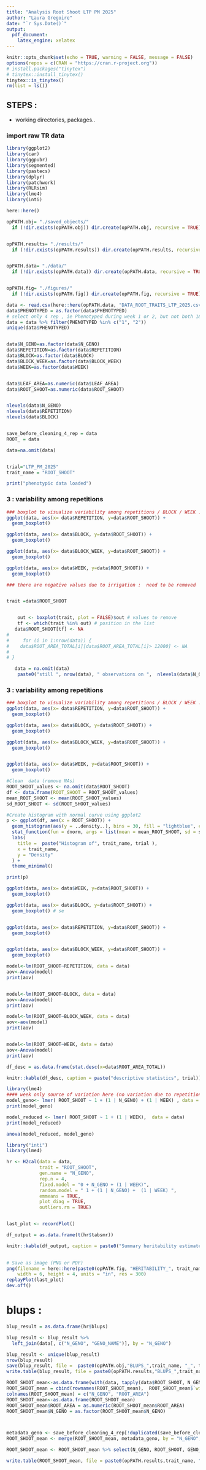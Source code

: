 ```yaml
---
title: "Analysis Root Shoot LTP PM 2025"
author: "Laura Gregoire"
date: "`r Sys.Date()`"
output:
  pdf_document:
    latex_engine: xelatex
---
```


```r
knitr::opts_chunk$set(echo = TRUE, warning = FALSE, message = FALSE)
options(repos = c(CRAN = "https://cran.r-project.org"))
# install.packages("tinytex")
# tinytex::install_tinytex()
tinytex::is_tinytex()
rm(list = ls())
```



## STEPS :
- working directories, packages.. 

### import raw TR data 

```r

library(ggplot2)
library(car)
library(ggpubr)
library(segmented)
library(pastecs)
library(dplyr)
library(patchwork)
library(RLRsim)
library(lme4)
library(inti)

here::here()

opPATH.obj= "./saved_objects/"
  if (!dir.exists(opPATH.obj)) dir.create(opPATH.obj, recursive = TRUE)


opPATH.results= "./results/"
  if (!dir.exists(opPATH.results)) dir.create(opPATH.results, recursive = TRUE)


opPATH.data= "./data/"
  if (!dir.exists(opPATH.data)) dir.create(opPATH.data, recursive = TRUE)


opPATH.fig= "./figures/"
  if (!dir.exists(opPATH.fig)) dir.create(opPATH.fig, recursive = TRUE)
```

```r
data <- read.csv(here::here(opPATH.data, "DATA_ROOT_TRAITS_LTP_2025.csv"), dec = ".", sep = ";")
data$PHENOTYPED = as.factor(data$PHENOTYPED)
# select only 4 rep , ie Phenotyped during week 1 or 2, but not both 1&2
data = data %>% filter(PHENOTYPED %in% c("1", "2"))
unique(data$PHENOTYPED)


data$N_GENO=as.factor(data$N_GENO)
data$REPETITION=as.factor(data$REPETITION) 
data$BLOCK=as.factor(data$BLOCK)
data$BLOCK_WEEK=as.factor(data$BLOCK_WEEK) 
data$WEEK=as.factor(data$WEEK)


data$LEAF_AREA=as.numeric(data$LEAF_AREA)
data$ROOT_SHOOT=as.numeric(data$ROOT_SHOOT)


nlevels(data$N_GENO)
nlevels(data$REPETITION)
nlevels(data$BLOCK)


save_before_cleaning_4_rep = data
ROOT_ = data

data=na.omit(data)


trial="LTP_PM_2025"
trait_name = "ROOT_SHOOT"

```



```r
print("phenotypic data loaded")
```

### 3 : variability among repetitions
```r
### boxplot to visualize variability among repetitions / BLOCK / WEEK ... 
ggplot(data, aes(x= data$REPETITION, y=data$ROOT_SHOOT)) + 
  geom_boxplot()

ggplot(data, aes(x= data$BLOCK, y=data$ROOT_SHOOT)) + 
  geom_boxplot()

ggplot(data, aes(x= data$BLOCK_WEEK, y=data$ROOT_SHOOT)) + 
  geom_boxplot()

ggplot(data, aes(x= data$WEEK, y=data$ROOT_SHOOT)) + 
  geom_boxplot()

```

```r
### there are negative values due to irrigation :  need to be removed


trait =data$ROOT_SHOOT


    out <- boxplot(trait, plot = FALSE)$out # values to remove
    tf <- which(trait %in% out) # position in the list
   data$ROOT_SHOOT[tf] <- NA
#     
#     for (i in 1:nrow(data)) {
#    data$ROOT_AREA_TOTAL[i][data$ROOT_AREA_TOTAL[i]> 12000] <- NA 
#     
# }

   data = na.omit(data)
    paste0("still ", nrow(data), " observations on ",  nlevels(data$N_GENO), " genotypes" )


```


### 3 : variability among repetitions
```r
### boxplot to visualize variability among repetitions / BLOCK / WEEK ... 
ggplot(data, aes(x= data$REPETITION, y=data$ROOT_SHOOT)) + 
  geom_boxplot()

ggplot(data, aes(x= data$BLOCK, y=data$ROOT_SHOOT)) + 
  geom_boxplot()

ggplot(data, aes(x= data$BLOCK_WEEK, y=data$ROOT_SHOOT)) + 
  geom_boxplot()


ggplot(data, aes(x= data$WEEK, y=data$ROOT_SHOOT)) + 
  geom_boxplot()

```


```r

#Clean  data (remove NAs)
ROOT_SHOOT_values <- na.omit(data$ROOT_SHOOT)
df <- data.frame(ROOT_SHOOT = ROOT_SHOOT_values)
mean_ROOT_SHOOT <- mean(ROOT_SHOOT_values)
sd_ROOT_SHOOT <- sd(ROOT_SHOOT_values)

#Create histogram with normal curve using ggplot2
p <- ggplot(df, aes(x = ROOT_SHOOT)) +
  geom_histogram(aes(y = ..density..), bins = 30, fill = "lightblue", color = "black") +
  stat_function(fun = dnorm, args = list(mean = mean_ROOT_SHOOT, sd = sd_ROOT_SHOOT), color = "darkred", size = 1.2) +
  labs(
    title =  paste("Histogram of", trait_name, trial ),
    x = trait_name,
    y = "Density"
  ) +
  theme_minimal()

print(p)
```


```r

ggplot(data, aes(x= data$WEEK, y=data$ROOT_SHOOT)) + 
  geom_boxplot()

ggplot(data, aes(x= data$BLOCK, y=data$ROOT_SHOOT)) + 
  geom_boxplot() # se


ggplot(data, aes(x= data$REPETITION, y=data$ROOT_SHOOT)) + 
  geom_boxplot()


ggplot(data, aes(x= data$BLOCK_WEEK, y=data$ROOT_SHOOT)) + 
  geom_boxplot()


```


```r
model<-lm(ROOT_SHOOT~REPETITION, data = data)
aov<-Anova(model)
print(aov)


model<-lm(ROOT_SHOOT~BLOCK, data = data)
aov<-Anova(model)
print(aov)

model<-lm(ROOT_SHOOT~BLOCK_WEEK, data = data)
aov<-aov(model)
print(aov)


model<-lm(ROOT_SHOOT~WEEK, data = data)
aov<-Anova(model)
print(aov)
```




```r
df_desc = as.data.frame(stat.desc(x=data$ROOT_AREA_TOTAL))

knitr::kable(df_desc, caption = paste("descriptive statistics", trial))
```


```r
library(lme4)
#### week only source of variation here (no variation due to repetition,  block, )
model_geno<- lmer( ROOT_SHOOT ~ 1 + (1 | N_GENO) + (1 | WEEK) , data = data)
print(model_geno)
```


```r
model_reduced <- lmer( ROOT_SHOOT ~ 1 + (1 | WEEK),  data = data)
print(model_reduced)

```


```r
anova(model_reduced, model_geno)

```

```r
library("inti")
library(lme4)

hr <- H2cal(data = data,
            trait = "ROOT_SHOOT",
            gen.name = "N_GENO",
            rep.n = 4,
            fixed.model = "0 + N_GENO + (1 | WEEK)",
            random.model = " 1 + (1 | N_GENO) +  (1 | WEEK) ",
            emmeans = TRUE,
            plot_diag = TRUE,
            outliers.rm = TRUE)


last_plot <- recordPlot()

df_output = as.data.frame(t(hr$tabsmr))

knitr::kable(df_output, caption = paste0("Summary heritability estimates ", trait_name, " ", trial))
 
```






```r

# Save as image (PNG or PDF)
png(filename = here::here(paste0(opPATH.fig, "HERITABILITY_", trait_name, "_", trial, ".png")),
    width = 6, height = 4, units = "in", res = 300)
replayPlot(last_plot)
dev.off()
```


# blups :

```r

blup_result = as.data.frame(hr$blups)

blup_result <- blup_result %>%
  left_join(data[, c("N_GENO", "GENO_NAME")], by = "N_GENO")

blup_result <- unique(blup_result)
nrow(blup_result)
save(blup_result, file =  paste0(opPATH.obj,"BLUPS_",trait_name, "_", trial, ".RData"))  
write.table(blup_result, file = paste0(opPATH.results,"BLUPS_",trait_name, "_", trial, ".csv"), dec = ".", sep = ";")
```

```r
ROOT_SHOOT_mean<-as.data.frame(with(data, tapply(data$ROOT_SHOOT, N_GENO, mean)))
ROOT_SHOOT_mean = cbind(rownames(ROOT_SHOOT_mean),  ROOT_SHOOT_mean$`with(data, tapply(data$ROOT_SHOOT, N_GENO, mean))`)
colnames(ROOT_SHOOT_mean) = c("N_GENO", "ROOT_AREA")
ROOT_SHOOT_mean<-as.data.frame(ROOT_SHOOT_mean)
ROOT_SHOOT_mean$ROOT_AREA = as.numeric(ROOT_SHOOT_mean$ROOT_AREA)
ROOT_SHOOT_mean$N_GENO = as.factor(ROOT_SHOOT_mean$N_GENO)



metadata_geno <- save_before_cleaning_4_rep[!duplicated(save_before_cleaning_4_rep$N_GENO), ]
ROOT_SHOOT_mean <- merge(ROOT_SHOOT_mean, metadata_geno, by = "N_GENO", all.x = TRUE)

ROOT_SHOOT_mean <- ROOT_SHOOT_mean %>% select(N_GENO, ROOT_SHOOT, GENO_NAME)

write.table(ROOT_SHOOT_mean, file = paste0(opPATH.results,trait_name, "_mean_", trial, ".csv"), dec = ".", sep = ";")

```


